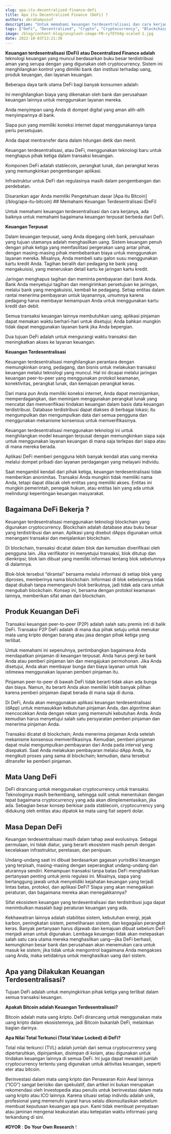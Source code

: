 ```yaml
---
slug: apa-itu-decentralized-finance-defi
title: Apa itu Decentralized Finance (DeFi) ?
authors: abrahamyusuf
description: "Untuk memahami keuangan terdesentralisasi dan cara kerjanya, ada baiknya untuk memahami bagaimana keuangan terpusat berbeda dari DeFi."
tags: ["DeFi", "Decentralized", "Crypto", "Cryptocurrency", "Blockchain"]
image: /blog/content-blog/unsplash-image-FN-ryfEYU4g-scaled-1.jpg
date: 2022-10-03T13:21:30
---
```




**Keuangan terdesentralisasi (DeFi) atau Decentralized Finance adalah** teknologi keuangan yang muncul berdasarkan buku besar terdistribusi aman yang serupa dengan yang digunakan oleh cryptocurrency. Sistem ini menghilangkan kontrol yang dimiliki bank dan institusi terhadap uang, produk keuangan, dan layanan keuangan.

Beberapa daya tarik utama DeFi bagi banyak konsumen adalah:

Ini menghilangkan biaya yang dikenakan oleh bank dan perusahaan keuangan lainnya untuk menggunakan layanan mereka.  
  
Anda menyimpan uang Anda di dompet digital yang aman alih-alih menyimpannya di bank.  
  
Siapa pun yang memiliki koneksi internet dapat menggunakannya tanpa perlu persetujuan.  
  
Anda dapat mentransfer dana dalam hitungan detik dan menit.

Keuangan terdesentralisasi, atau DeFi, menggunakan teknologi baru untuk menghapus pihak ketiga dalam transaksi keuangan.  
  
Komponen DeFi adalah stablecoin, perangkat lunak, dan perangkat keras yang memungkinkan pengembangan aplikasi.  
  
Infrastruktur untuk DeFi dan regulasinya masih dalam pengembangan dan perdebatan.


<Info title="Sebelum membaca tutorial ini">
   Disarankan agar Anda memiliki Pengetahuan dasar
   [Apa itu Bitcoin](/blog/apa-itu-bitcoin)
</Info>
## Memahami Keuangan Terdesentralisasi (DeFi)

Untuk memahami keuangan terdesentralisasi dan cara kerjanya, ada baiknya untuk memahami bagaimana keuangan terpusat berbeda dari DeFi.

**Keuangan Terpusat**  
  
Dalam keuangan terpusat, uang Anda dipegang oleh bank, perusahaan yang tujuan utamanya adalah menghasilkan uang. Sistem keuangan penuh dengan pihak ketiga yang memfasilitasi pergerakan uang antar pihak, dengan masing-masing pihak membebankan biaya untuk menggunakan layanan mereka. Misalnya, Anda membeli satu galon susu menggunakan kartu kredit Anda. Tagihan beralih dari pedagang ke bank yang mengakuisisi, yang meneruskan detail kartu ke jaringan kartu kredit.

Jaringan menghapus tagihan dan meminta pembayaran dari bank Anda. Bank Anda menyetujui tagihan dan mengirimkan persetujuan ke jaringan, melalui bank yang mengakuisisi, kembali ke pedagang. Setiap entitas dalam rantai menerima pembayaran untuk layanannya, umumnya karena pedagang harus membayar kemampuan Anda untuk menggunakan kartu kredit dan debit.

Semua transaksi keuangan lainnya membutuhkan uang; aplikasi pinjaman dapat memakan waktu berhari-hari untuk disetujui; Anda bahkan mungkin tidak dapat menggunakan layanan bank jika Anda bepergian.  
  
Dua tujuan DeFi adalah untuk mengurangi waktu transaksi dan meningkatkan akses ke layanan keuangan.

**Keuangan Terdesentralisasi**  
  
Keuangan terdesentralisasi menghilangkan perantara dengan memungkinkan orang, pedagang, dan bisnis untuk melakukan transaksi keuangan melalui teknologi yang muncul. Hal ini dicapai melalui jaringan keuangan peer-to-peer yang menggunakan protokol keamanan, konektivitas, perangkat lunak, dan kemajuan perangkat keras.

Dari mana pun Anda memiliki koneksi internet, Anda dapat meminjamkan, memperdagangkan, dan meminjam menggunakan perangkat lunak yang mencatat dan memverifikasi tindakan keuangan dalam basis data keuangan terdistribusi. Database terdistribusi dapat diakses di berbagai lokasi; itu mengumpulkan dan mengumpulkan data dari semua pengguna dan menggunakan mekanisme konsensus untuk memverifikasinya.

Keuangan terdesentralisasi menggunakan teknologi ini untuk menghilangkan model keuangan terpusat dengan memungkinkan siapa saja untuk menggunakan layanan keuangan di mana saja terlepas dari siapa atau di mana mereka berada.

Aplikasi DeFi memberi pengguna lebih banyak kendali atas uang mereka melalui dompet pribadi dan layanan perdagangan yang melayani individu.

Saat mengambil kendali dari pihak ketiga, keuangan terdesentralisasi tidak memberikan anonimitas. Transaksi Anda mungkin tidak memiliki nama Anda, tetapi dapat dilacak oleh entitas yang memiliki akses. Entitas ini mungkin pemerintah, penegak hukum, atau entitas lain yang ada untuk melindungi kepentingan keuangan masyarakat.

## Bagaimana DeFi Bekerja ?

Keuangan terdesentralisasi menggunakan teknologi blockchain yang digunakan cryptocurrency. Blockchain adalah database atau buku besar yang terdistribusi dan aman. Aplikasi yang disebut dApps digunakan untuk menangani transaksi dan menjalankan blockchain.

Di blockchain, transaksi dicatat dalam blok dan kemudian diverifikasi oleh pengguna lain. Jika verifikator ini menyetujui transaksi, blok ditutup dan dienkripsi; blok lain dibuat yang memiliki informasi tentang blok sebelumnya di dalamnya.

Blok-blok tersebut “dirantai” bersama melalui informasi di setiap blok yang diproses, memberinya nama blockchain. Informasi di blok sebelumnya tidak dapat diubah tanpa memengaruhi blok berikutnya, jadi tidak ada cara untuk mengubah blockchain. Konsep ini, bersama dengan protokol keamanan lainnya, memberikan sifat aman dari blockchain.

## Produk Keuangan DeFi

Transaksi keuangan peer-to-peer (P2P) adalah salah satu premis inti di balik DeFi. Transaksi P2P DeFi adalah di mana dua pihak setuju untuk menukar mata uang kripto dengan barang atau jasa dengan pihak ketiga yang terlibat.

Untuk memahami ini sepenuhnya, pertimbangkan bagaimana Anda mendapatkan pinjaman di keuangan terpusat. Anda harus pergi ke bank Anda atau pemberi pinjaman lain dan mengajukan permohonan. Jika Anda disetujui, Anda akan membayar bunga dan biaya layanan untuk hak istimewa menggunakan layanan pemberi pinjaman itu.

Pinjaman peer-to-peer di bawah DeFi tidak berarti tidak akan ada bunga dan biaya. Namun, itu berarti Anda akan memiliki lebih banyak pilihan karena pemberi pinjaman dapat berada di mana saja di dunia.

Di DeFi, Anda akan menggunakan aplikasi keuangan terdesentralisasi (dApp) untuk memasukkan kebutuhan pinjaman Anda, dan algoritme akan mencocokkan Anda dengan rekan yang memenuhi kebutuhan Anda. Anda kemudian harus menyetujui salah satu persyaratan pemberi pinjaman dan menerima pinjaman Anda.

Transaksi dicatat di blockchain; Anda menerima pinjaman Anda setelah mekanisme konsensus memverifikasinya. Kemudian, pemberi pinjaman dapat mulai mengumpulkan pembayaran dari Anda pada interval yang disepakati. Saat Anda melakukan pembayaran melalui dApp Anda, itu mengikuti proses yang sama di blockchain; kemudian, dana tersebut ditransfer ke pemberi pinjaman.

## Mata Uang DeFi

DeFi dirancang untuk menggunakan cryptocurrency untuk transaksi. Teknologinya masih berkembang, sehingga sulit untuk menentukan dengan tepat bagaimana cryptocurrency yang ada akan diimplementasikan, jika ada. Sebagian besar konsep berkisar pada stablecoin, cryptocurrency yang didukung oleh entitas atau dipatok ke mata uang fiat seperti dolar.

## Masa Depan DeFi

Keuangan terdesentralisasi masih dalam tahap awal evolusinya. Sebagai permulaan, ini tidak diatur, yang berarti ekosistem masih penuh dengan kecelakaan infrastruktur, peretasan, dan penipuan.

Undang-undang saat ini dibuat berdasarkan gagasan yurisdiksi keuangan yang terpisah, masing-masing dengan seperangkat undang-undang dan aturannya sendiri. Kemampuan transaksi tanpa batas DeFi menghadirkan pertanyaan penting untuk jenis regulasi ini. Misalnya, siapa yang bertanggung jawab untuk menyelidiki kejahatan keuangan yang terjadi lintas batas, protokol, dan aplikasi DeFi? Siapa yang akan menegakkan peraturan, dan bagaimana mereka akan menegakkannya?

Sifat ekosistem keuangan yang terdesentralisasi dan terdistribusi juga dapat menimbulkan masalah bagi peraturan keuangan yang ada.

Kekhawatiran lainnya adalah stabilitas sistem, kebutuhan energi, jejak karbon, peningkatan sistem, pemeliharaan sistem, dan kegagalan perangkat keras. Banyak pertanyaan harus dijawab dan kemajuan dibuat sebelum DeFi menjadi aman untuk digunakan. Lembaga keuangan tidak akan melepaskan salah satu cara utama mereka menghasilkan uang—jika DeFi berhasil, kemungkinan besar bank dan perusahaan akan menemukan cara untuk masuk ke sistem; jika tidak untuk mengontrol bagaimana Anda mengakses uang Anda, maka setidaknya untuk menghasilkan uang dari sistem.

## Apa yang Dilakukan Keuangan Terdesentralisasi?

Tujuan DeFi adalah untuk menyingkirkan pihak ketiga yang terlibat dalam semua transaksi keuangan.

**Apakah Bitcoin adalah Keuangan Terdesentralisasi?**  
  
Bitcoin adalah mata uang kripto. DeFi dirancang untuk menggunakan mata uang kripto dalam ekosistemnya, jadi Bitcoin bukanlah DeFi, melainkan bagian darinya.

**Apa Nilai Total Terkunci (Total Value Locked) di DeFi?**

Total nilai terkunci (TVL) adalah jumlah dari semua cryptocurrency yang dipertaruhkan, dipinjamkan, disimpan di kolam, atau digunakan untuk tindakan keuangan lainnya di semua DeFi. Ini juga dapat mewakili jumlah cryptocurrency tertentu yang digunakan untuk aktivitas keuangan, seperti eter atau bitcoin.

Berinvestasi dalam mata uang kripto dan Penawaran Koin Awal lainnya (“ICO”) sangat berisiko dan spekulatif, dan artikel ini bukan merupakan rekomendasi oleh Investopedia atau penulis untuk berinvestasi dalam mata uang kripto atau ICO lainnya. Karena situasi setiap individu adalah unik, profesional yang memenuhi syarat harus selalu dikonsultasikan sebelum membuat keputusan keuangan apa pun. Kami tidak membuat pernyataan atau jaminan mengenai keakuratan atau ketepatan waktu informasi yang terkandung di sini.

**#DYOR** : **Do Your Own Research** !


